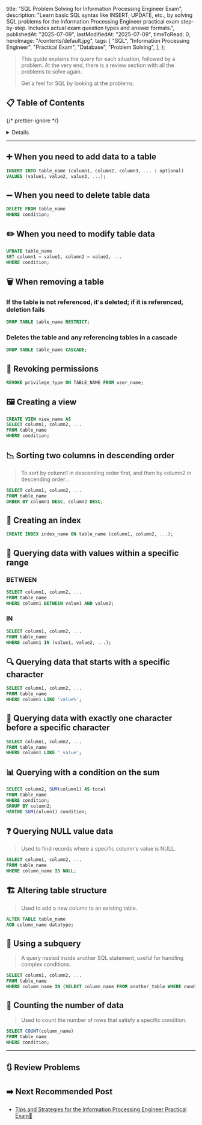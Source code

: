 
  title: "SQL Problem Solving for Information Processing Engineer Exam",
  description:
    "Learn basic SQL syntax like INSERT, UPDATE, etc., by solving SQL problems for the Information Processing Engineer practical exam step-by-step. Includes actual exam question types and answer formats.",
  publishedAt: "2025-07-09",
  lastModifiedAt: "2025-07-09",
  timeToRead: 0,
  heroImage: "/contents/default.jpg",
  tags: [
    "SQL",
    "Information Processing Engineer",
    "Practical Exam",
    "Database",
    "Problem Solving",
  ],
};

> This guide explains the query for each situation, followed by a problem. At the very end, there is a review section with all the problems to solve again.
>
> Get a feel for SQL by looking at the problems.

## 📋 Table of Contents

{/* prettier-ignore */}
<Details summary="Expand Table of Contents">
  1. [➕ When you need to add data to a table](#➕-when-you-need-to-add-data-to-a-table)
  2. [➖ When you need to delete table data](#➖-when-you-need-to-delete-table-data)
  3. [✏️ When you need to modify table data](#✏️-when-you-need-to-modify-table-data)
  4. [🗑️ When removing a table](#🗑️-when-removing-a-table)
  5. [🔑 Revoking permissions](#🔑-revoking-permissions)
  6. [🖼️ Creating a view](#🖼️-creating-a-view)
  7. [📉 Sorting two columns in descending order](#📉-sorting-two-columns-in-descending-order)
  8. [📇 Creating an index](#📇-creating-an-index)
  9. [🎯 Querying data with values within a specific range](#🎯-querying-data-with-values-within-a-specific-range)
  10. [🔍 Querying data that starts with a specific character](#🔍-querying-data-that-starts-with-a-specific-character)
  11. [🤔 Querying data with exactly one character before a specific character](#🤔-querying-data-with-exactly-one-character-before-a-specific-character)
  12. [📊 Querying with a condition on the sum](#📊-querying-with-a-condition-on-the-sum)
  13. [❓ Querying NULL value data](#❓-querying-null-value-data)
  14. [🏗️ Altering table structure](#🏗️-altering-table-structure)
  15. [🔄 Using a subquery](#🔄-using-a-subquery)
  16. [🔢 Counting the number of data](#🔢-counting-the-number-of-data)
  17. [🔃 Review Problems](#🔃-review-problems)
</Details>

---

## ➕ When you need to add data to a table

```sql
INSERT INTO table_name (column1, column2, column3, ... : optional)
VALUES (value1, value2, value3, ...);
```

<ProblemAnswer
  problem="Fill in the blank. SQL statement to add new employee information to the Employee table. 
  INSERT INTO Employee(EmployeeID, Name, Age) _____ (100,'John Doe',20);"
  correctAnswer="VALUES"
/>

## ➖ When you need to delete table data

```sql
DELETE FROM table_name
WHERE condition;
```

<ProblemAnswer
  problem="Fill in the blank. SQL statement to delete an employee who has resigned. 
  DELETE _____ Employee WHERE EmployeeID = 100;"
  correctAnswer="FROM"
/>

## ✏️ When you need to modify table data

```sql
UPDATE table_name
SET column1 = value1, column2 = value2, ...
WHERE condition;
```

<ProblemAnswer
  problem="Fill in the blank. SQL statement to modify the address of a department in the Employee table.
  UPDATE Employee _____ Address = 'Seoul' WHERE Department = 'Development';"
  correctAnswer="SET"
/>

## 🗑️ When removing a table

### If the table is not referenced, it's deleted; if it is referenced, deletion fails

```sql
DROP TABLE table_name RESTRICT;
```

<ProblemAnswer
  problem="Write a DDL statement to delete the Employee table only if it is not referenced by another table."
  correctAnswer="DROP TABLE Employee RESTRICT;"
/>

### Deletes the table and any referencing tables in a cascade

```sql
DROP TABLE table_name CASCADE;
```

<ProblemAnswer
  problem="Fill in the parentheses with the correct option.
  You are trying to DROP a table that has a foreign key constraint. To remove the table and all referencing tables in a cascade, use the ( 1 ) option. To prevent deletion if the table is being referenced, use the ( 2 ) option."
  correctAnswer="1 : CASCADE, 2 : RESTRICT"
/>

<ProblemAnswer
  problem="Write a DDL statement to remove the Company table and all data that references it."
  correctAnswer="DROP TABLE Company CASCADE;"
/>

## 🔑 Revoking permissions

```sql
REVOKE privilege_type ON TABLE_NAME FROM user_name;
```

<ProblemAnswer
  problem="Write an SQL statement for an administrator to revoke the UPDATE permission on the Employee table from a USER."
  correctAnswer="REVOKE UPDATE ON Employee FROM USER;"
/>

## 🖼️ Creating a view

```sql
CREATE VIEW view_name AS
SELECT column1, column2, ...
FROM table_name
WHERE condition;
```

<ProblemAnswer
  problem="You want to create a view named 'DepartmentView' using the Company table. Fill in the blank.
  CREATE VIEW DepartmentView _____ 
  SELECT DepartmentName, DepartmentLocation FROM Company;"
  correctAnswer="AS"
/>

## 📉 Sorting two columns in descending order

> To sort by column1 in descending order first, and then by column2 in descending order...

```sql
SELECT column1, column2, ...
FROM table_name
ORDER BY column1 DESC, column2 DESC;
```

<ProblemAnswer
  problem="Write an SQL statement to sort the data in the Company table by DepartmentLocation and DepartmentName in descending order.
  (Sort by DepartmentLocation descending first, and if locations are the same, then by DepartmentName descending)
  (Select all columns)"
  correctAnswer="SELECT * 
  FROM Company 
  ORDER BY DepartmentLocation DESC, DepartmentName DESC;"
/>

## 📇 Creating an index

```sql
CREATE INDEX index_name ON table_name (column1, column2, ...);
```

<ProblemAnswer
  problem="Write an SQL statement to create an index named 'DepartmentIndex' on the DepartmentName and DepartmentLocation columns of the Company table."
  correctAnswer="CREATE INDEX DepartmentIndex ON Company (DepartmentName, DepartmentLocation);"
/>

## 🎯 Querying data with values within a specific range

### BETWEEN

```sql
SELECT column1, column2, ...
FROM table_name
WHERE column1 BETWEEN value1 AND value2;
```

<ProblemAnswer
  problem="Write an SQL statement to query departments from the Company table where the DepartmentID is between 1 and 3.
  (Select all columns)"
  correctAnswer="SELECT * FROM Company WHERE DepartmentID BETWEEN 1 AND 3;"
/>

### IN

```sql
SELECT column1, column2, ...
FROM table_name
WHERE column1 IN (value1, value2, ...);
```

<ProblemAnswer
  problem="Write an SQL statement to query departments from the Company table where the DepartmentName is 'Development', 'HR', or 'General Affairs'.
  (Select all columns)"
  correctAnswer="SELECT * FROM Company WHERE DepartmentName IN ('Development', 'HR', 'General Affairs');"
/>

## 🔍 Querying data that starts with a specific character

```sql
SELECT column1, column2, ...
FROM table_name
WHERE column1 LIKE 'value%';
```

<ProblemAnswer
  problem="Write an SQL statement to query departments from the Company table that start with 'Dev'.
  (Select all columns)"
  correctAnswer="SELECT * 
  FROM Company 
  WHERE DepartmentName LIKE 'Dev%';"
/>

## 🤔 Querying data with exactly one character before a specific character

```sql
SELECT column1, column2, ...
FROM table_name
WHERE column1 LIKE '_value';
```

<ProblemAnswer
  problem="Write an SQL statement to query departments from the Company table where the name has exactly one character before 'Dept'.
  (Select all columns)"
  correctAnswer="SELECT * 
  FROM Company 
  WHERE DepartmentName LIKE '_Dept';"
/>

## 📊 Querying with a condition on the sum

```sql
SELECT column2, SUM(column1) AS total
FROM table_name
WHERE condition;
GROUP BY column2;
HAVING SUM(column1) condition;
```

<ProblemAnswer
  problem="Write an SQL statement to query the department name and the total number of employees for departments with 10 or more employees.
  (Company table columns: DepartmentName, NumberOfEmployees)"
  correctAnswer="SELECT DepartmentName, SUM(NumberOfEmployees) AS TotalEmployees 
  FROM Company 
  GROUP BY DepartmentName 
  HAVING SUM(NumberOfEmployees) >= 10;"
/>

## ❓ Querying NULL value data

> Used to find records where a specific column's value is NULL.

```sql
SELECT column1, column2, ...
FROM table_name
WHERE column_name IS NULL;
```

<ProblemAnswer
  problem="Write an SQL statement to query the names of employees from the 'Employee' table who have not yet been assigned a department (DepartmentCode is NULL).
  (Employee table columns: Name, DepartmentCode)"
  correctAnswer="SELECT Name 
  FROM Employee 
  WHERE DepartmentCode IS NULL;"
/>

## 🏗️ Altering table structure

> Used to add a new column to an existing table.

```sql
ALTER TABLE table_name
ADD column_name datatype;
```

<ProblemAnswer
  problem="Write an SQL statement to add a 'Contact' column of type VARCHAR(20) to the 'Employee' table."
  correctAnswer="ALTER TABLE Employee ADD Contact VARCHAR(20);"
/>

## 🔄 Using a subquery

> A query nested inside another SQL statement, useful for handling complex conditions.

```sql
SELECT column1, column2, ...
FROM table_name
WHERE column_name IN (SELECT column_name FROM another_table WHERE condition);
```

<ProblemAnswer
  problem="Write an SQL statement using a subquery to retrieve the names of all employees from the 'Employee' table who work in a department located in 'Seoul'.
  (Department table columns: DepartmentCode, DepartmentName, Location)
  (Employee table columns: EmployeeID, Name, DepartmentCode)"
  correctAnswer="SELECT Name 
  FROM Employee
  WHERE DepartmentCode IN (SELECT DepartmentCode FROM Department WHERE Location = 'Seoul');"
/>

## 🔢 Counting the number of data

> Used to count the number of rows that satisfy a specific condition.

```sql
SELECT COUNT(column_name)
FROM table_name
WHERE condition;
```

<ProblemAnswer
  problem="Write an SQL statement to calculate the total number of employees in the 'Development' department from the 'Employee' table."
  correctAnswer="SELECT COUNT(*) FROM Employee WHERE Department = 'Development';"
/>

---

## 🔃 Review Problems

<ProblemAnswer
  problem="Write an SQL statement to query departments from the Company table where the name has exactly one character before 'Dept'.
  (Select all columns)"
  correctAnswer="SELECT * 
  FROM Company 
  WHERE DepartmentName LIKE '_Dept';"
/>

<ProblemAnswer
  problem="Fill in the blank. SQL statement to modify the address of a department in the Employee table.
  UPDATE Employee _____ Address = 'Seoul' WHERE Department = 'Development';"
  correctAnswer="SET"
/>

<ProblemAnswer
  problem="Write an SQL statement to query departments from the Company table where the DepartmentID is between 1 and 3.
  (Select all columns)"
  correctAnswer="SELECT *
  FROM Company
  WHERE DepartmentID BETWEEN 1 AND 3;"
/>

<ProblemAnswer
  problem="Write an SQL statement to calculate the total number of employees in the 'Development' department from the 'Employee' table.
  (Employee table columns: Name, Department)"
  correctAnswer="SELECT COUNT(*)
  FROM Employee
  WHERE Department = 'Development';"
/>

<ProblemAnswer
  problem="Write an SQL statement for an administrator to revoke the UPDATE permission on the Employee table from a USER."
  correctAnswer="REVOKE UPDATE ON Employee FROM USER;"
/>

<ProblemAnswer
  problem="Write an SQL statement to query departments from the Company table where the DepartmentName is 'Development', 'HR', or 'General Affairs'.
  (Select all columns)"
  correctAnswer="SELECT * 
  FROM Company 
  WHERE DepartmentName IN ('Development', 'HR', 'General Affairs');"
/>

<ProblemAnswer
  problem="You want to create a view named 'DepartmentView' using the Company table. Fill in the blank.
  CREATE VIEW DepartmentView _____ 
  SELECT DepartmentName, DepartmentLocation FROM Company;"
  correctAnswer="AS"
/>

<ProblemAnswer
  problem="Fill in the blank. SQL statement to add new employee information to the Employee table. 
  INSERT INTO Employee(EmployeeID, Name, Age) _____ (100,'John Doe',20);"
  correctAnswer="VALUES"
/>

<ProblemAnswer
  problem="Write an SQL statement to query the department name and the total number of employees for departments with 10 or more employees.
  (Company table columns: DepartmentName, NumberOfEmployees)"
  correctAnswer="SELECT DepartmentName, SUM(NumberOfEmployees) AS TotalEmployees 
  FROM Company 
  GROUP BY DepartmentName 
  HAVING SUM(NumberOfEmployees) >= 10;"
/>

<ProblemAnswer
  problem="Write an SQL statement using a subquery to retrieve the names of all employees from the 'Employee' table who work in a department located in 'Seoul'.
  (Department table columns: DepartmentCode, DepartmentName, Location)
  (Employee table columns: EmployeeID, Name, DepartmentCode)"
  correctAnswer="SELECT Name 
  FROM Employee
  WHERE DepartmentCode IN (SELECT DepartmentCode FROM Department WHERE Location = 'Seoul');"
/>

<ProblemAnswer
  problem="Write a DDL statement to remove the Company table and all data that references it."
  correctAnswer="DROP TABLE Company CASCADE;"
/>

<ProblemAnswer
  problem="Write an SQL statement to query departments from the Company table that start with 'Dev'.
  (Select all columns)"
  correctAnswer="SELECT * 
  FROM Company 
  WHERE DepartmentName LIKE 'Dev%';"
/>

<ProblemAnswer
  problem="Write a DDL statement to delete the Employee table only if it is not referenced by another table."
  correctAnswer="DROP TABLE Employee RESTRICT;"
/>

<ProblemAnswer
  problem="Write an SQL statement to query the names of employees from the 'Employee' table who have not yet been assigned a department (DepartmentCode is NULL).
  (Employee table columns: Name, DepartmentCode)"
  correctAnswer="SELECT Name 
  FROM Employee 
  WHERE DepartmentCode IS NULL;"
/>

<ProblemAnswer
  problem="Write an SQL statement to create an index named 'DepartmentIndex' on the DepartmentName and DepartmentLocation columns of the Company table."
  correctAnswer="CREATE INDEX DepartmentIndex ON Company (DepartmentName, DepartmentLocation);"
/>

<ProblemAnswer
  problem="Fill in the blank. SQL statement to delete an employee who has resigned. 
  DELETE _____ Employee WHERE EmployeeID = 100;"
  correctAnswer="FROM"
/>

<ProblemAnswer
  problem="Fill in the parentheses with the correct option.
  You are trying to DROP a table that has a foreign key constraint. To remove the table and all referencing tables in a cascade, use the ( 1 ) option. To prevent deletion if the table is being referenced, use the ( 2 ) option."
  correctAnswer="1 : CASCADE, 2 : RESTRICT"
/>

<ProblemAnswer
  problem="Write an SQL statement to sort the data in the Company table by DepartmentLocation and DepartmentName in descending order.
  (Sort by DepartmentLocation descending first, and if locations are the same, then by DepartmentName descending)
  (Select all columns)"
  correctAnswer="SELECT * 
  FROM Company 
  ORDER BY DepartmentLocation DESC, DepartmentName DESC;"
/>

<ProblemAnswer
  problem="Write an SQL statement to add a 'Contact' column of type VARCHAR(20) to the 'Employee' table."
  correctAnswer="ALTER TABLE Employee 
  ADD Contact VARCHAR(20);"
/>

## ➡️ Next Recommended Post

- [Tips and Strategies for the Information Processing Engineer Practical Exam📝](/en/blog/korean-information-processing-engineer-practical-exam-strategy)
